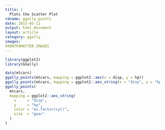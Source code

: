 ```yaml
---
title: |
  Plots the Scatter Plot
rdname: ggally_points
date: 2015-05-12
output: html_document
layout: article
category: ggally
images:
FRONTFOMATTER_IMAGES
---
```


```r
library(ggplot2)
library(GGally)
```

```r

data(mtcars)
ggally_points(mtcars, mapping = ggplot2::aes(x = disp, y = hp))
ggally_points(mtcars, mapping = ggplot2::aes_string(x = "disp", y = "hp"))
ggally_points(
  mtcars,
  mapping = ggplot2::aes_string(
    x     = "disp",
    y     = "hp",
    color = "as.factor(cyl)",
    size  = "gear"
  )
)



```